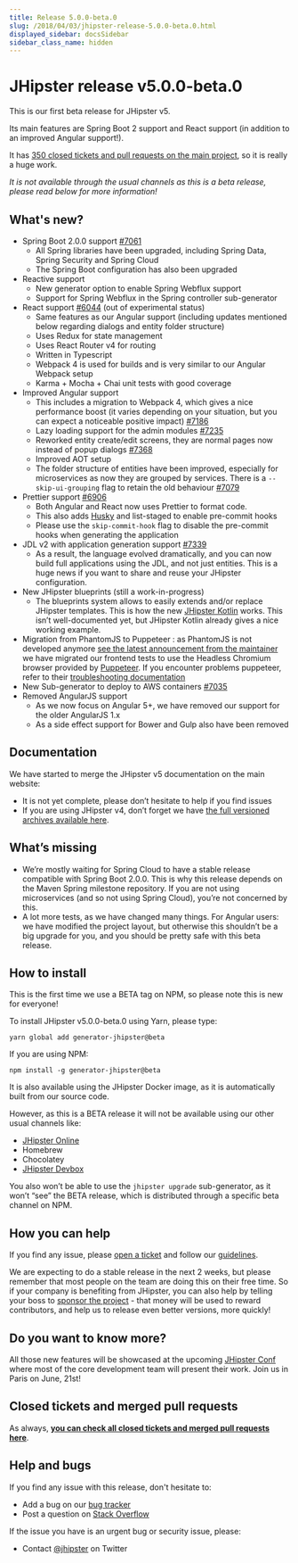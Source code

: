 ```yaml
---
title: Release 5.0.0-beta.0
slug: /2018/04/03/jhipster-release-5.0.0-beta.0.html
displayed_sidebar: docsSidebar
sidebar_class_name: hidden
---
```


JHipster release v5.0.0-beta.0
==================

This is our first beta release for JHipster v5.

Its main features are Spring Boot 2 support and React support (in addition to an improved Angular support!).

It has [350 closed tickets and pull requests on the main project](https://github.com/jhipster/generator-jhipster/issues?q=milestone%3A5.0.0-beta.0+is%3Aclosed), so it is really a huge work.

_It is not available through the usual channels as this is a beta release, please read below for more information!_

What's new?
----------

- Spring Boot 2.0.0 support [#7061](https://github.com/jhipster/generator-jhipster/pull/7061)
    - All Spring libraries have been upgraded, including Spring Data, Spring Security and Spring Cloud
    - The Spring Boot configuration has also been upgraded
- Reactive support
    - New generator option to enable Spring Webflux support
    - Support for Spring Webflux in the Spring controller sub-generator
- React support [#6044](https://github.com/jhipster/generator-jhipster/issues/6044) (out of experimental status)
    - Same features as our Angular support (including updates mentioned below regarding dialogs and entity folder structure)
    - Uses Redux for state management
    - Uses React Router v4 for routing
    - Written in Typescript
    - Webpack 4 is used for builds and is very similar to our Angular Webpack setup
    - Karma + Mocha + Chai unit tests with good coverage
- Improved Angular support
    - This includes a migration to Webpack 4, which gives a nice performance boost (it varies depending on your situation, but you can expect a noticeable positive impact) [#7186](https://github.com/jhipster/generator-jhipster/pull/7186)
    - Lazy loading support for the admin modules [#7235](https://github.com/jhipster/generator-jhipster/pull/7235)
    - Reworked entity create/edit screens, they are normal pages now instead of popup dialogs [#7368](https://github.com/jhipster/generator-jhipster/pull/7368)
    - Improved AOT setup
    - The folder structure of entities have been improved, especially for microservices as now they are grouped by services. There is a `--skip-ui-grouping` flag to retain the old behaviour [#7079](https://github.com/jhipster/generator-jhipster/pull/7079)
- Prettier support [#6906](https://github.com/jhipster/generator-jhipster/pull/6906)
    - Both Angular and React now uses Prettier to format code.
    - This also adds [Husky](https://github.com/typicode/husky) and list-staged to enable pre-commit hooks
    - Please use the `skip-commit-hook` flag to disable the pre-commit hooks when generating the application
- JDL v2 with application generation support [#7339](https://github.com/jhipster/generator-jhipster/pull/7339)
    - As a result, the language evolved dramatically, and you can now build full applications using the JDL, and not just entities. This is a huge news if you want to share and reuse your JHipster configuration.
- New JHipster blueprints (still a work-in-progress)
    - The blueprints system allows to easily extends and/or replace JHipster templates. This is how the new [JHipster Kotlin](https://github.com/jhipster/jhipster-kotlin) works. This isn’t well-documented yet, but JHipster Kotlin already gives a nice working example.
- Migration from PhantomJS to Puppeteer : as PhantomJS is not developed anymore [see the latest announcement from the maintainer](https://github.com/ariya/phantomjs/issues/15344) we have migrated our frontend tests to use the Headless Chromium browser provided by [Puppeteer](https://github.com/GoogleChrome/puppeteer). If you encounter problems puppeteer, refer to their [troubleshooting documentation](https://github.com/GoogleChrome/puppeteer/blob/master/docs/troubleshooting.md)
- New Sub-generator to deploy to AWS containers [#7035](https://github.com/jhipster/generator-jhipster/pull/7035)
- Removed AngularJS support
    - As we now focus on Angular 5+, we have removed our support for the older AngularJS 1.x
    - As a side effect support for Bower and Gulp also have been removed

Documentation
------------

We have started to merge the JHipster v5 documentation on the main website:

- It is not yet complete, please don’t hesitate to help if you find issues
- If you are using JHipster v4, don’t forget we have [the full versioned archives available here](https://www.jhipster.tech/documentation-archive/).

What’s missing
------------

- We’re mostly waiting for Spring Cloud to have a stable release compatible with Spring Boot 2.0.0. This is why this release depends on the Maven Spring milestone repository. If you are not using microservices (and so not using Spring Cloud), you’re not concerned by this.
- A lot more tests, as we have changed many things. For Angular users: we have modified the project layout, but otherwise this shouldn’t be a big upgrade for you, and you should be pretty safe with this beta release.

How to install
------------

This is the first time we use a BETA tag on NPM, so please note this is new for everyone!

To install JHipster v5.0.0-beta.0 using Yarn, please type:

    yarn global add generator-jhipster@beta

If you are using NPM:

    npm install -g generator-jhipster@beta

It is also available using the JHipster Docker image, as it is automatically built from our source code.

However, as this is a BETA release it will not be available using our other usual channels like:

- [JHipster Online](https://start.jhipster.tech)
- Homebrew
- Chocolatey
- [JHipster Devbox](https://github.com/jhipster/jhipster-devbox)

You also won’t be able to use the `jhipster upgrade` sub-generator, as it won’t “see” the BETA release, which is distributed through a specific beta channel on NPM.

How you can help
------------

If you find any issue, please [open a ticket](https://github.com/jhipster/generator-jhipster/issues) and follow our [guidelines](https://github.com/jhipster/generator-jhipster/blob/master/CONTRIBUTING.md).

We are expecting to do a stable release in the next 2 weeks, but please remember that most people on the team are doing this on their free time. So if your company is benefiting from JHipster, you can also help by telling your boss to [sponsor the project](/sponsors/) - that money will be used to reward contributors, and help us to release even better versions, more quickly!

Do you want to know more?
------------

All those new features will be showcased at the upcoming [JHipster Conf](https://jhipster-conf.github.io/) where most of the core development team will present their work. Join us in Paris on June, 21st!

Closed tickets and merged pull requests
------------
As always, __[you can check all closed tickets and merged pull requests here](https://github.com/jhipster/generator-jhipster/issues?q=milestone%3A5.0.0-beta.0+is%3Aclosed)__.

Help and bugs
--------------

If you find any issue with this release, don't hesitate to:

- Add a bug on our [bug tracker](https://github.com/jhipster/generator-jhipster/issues?state=open)
- Post a question on [Stack Overflow](http://stackoverflow.com/tags/jhipster/info)

If the issue you have is an urgent bug or security issue, please:

- Contact [@jhipster](https://twitter.com/jhipster) on Twitter
